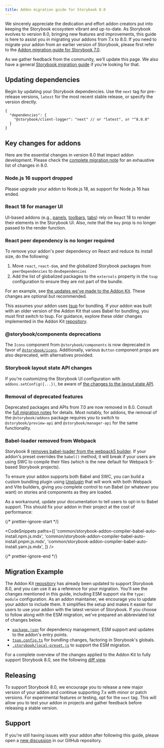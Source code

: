 ```yaml
---
title: Addon migration guide for Storybook 8.0
---
```


We sincerely appreciate the dedication and effort addon creators put into keeping the Storybook ecosystem vibrant and up-to-date. As Storybook evolves to version 8.0, bringing new features and improvements, this guide is here to assist you in migrating your addons from 7.x to 8.0. If you need to migrate your addon from an earlier version of Storybook, please first refer to the [Addon migration guide for Storybook 7.0](https://storybook.js.org/docs/7.6/addons/addon-migration-guide).

<Callout variant="info">

As we gather feedback from the community, we’ll update this page. We also have a general [Storybook migration guide](../migration-guide.md) if you’re looking for that.

</Callout>

## Updating dependencies

Begin by updating your Storybook dependencies. Use the `next` tag for pre-release versions, `latest` for the most recent stable release, or specify the version directly.

```jsonc
{
  "dependencies": {
    "@storybook/client-logger": "next" // or "latest", or "^8.0.0"
  }
}
```

## Key changes for addons

Here are the essential changes in version 8.0 that impact addon development. Please check the [complete migration note](https://github.com/storybookjs/storybook/blob/next/MIGRATION.md#from-version-7x-to-800) for an exhaustive list of changes in 8.0.

### Node.js 16 support dropped

Please upgrade your addon to Node.js 18, as support for Node.js 16 has ended.

### React 18 for manager UI

UI-based addons (e.g., [panels](../addons/addon-types.md#panels), [toolbars](../addons/addon-types.md#toolbars), [tabs](../addons/addon-types.md#tabs)) rely on React 18 to render their elements in the Storybook UI. Also, note that the `key` prop is no longer passed to the render function.

### React peer dependency is no longer required

To remove your addon's peer dependency on React and reduce its install size, do the following:

1. Move `react`, `react-dom`, and the globalized Storybook packages from `peerDependencies` to `devDependencies`
2. Add the list of globalized packages to the `externals` property in the `tsup` configuration to ensure they are not part of the bundle.

For an example, see [the updates we've made to the Addon Kit](https://github.com/storybookjs/addon-kit/compare/79282986..fa7ee7c). These changes are optional but recommended.

<Callout variant="info">

This assumes your addon uses [tsup](https://tsup.egoist.dev/) for bundling. If your addon was built with an older version of the Addon Kit that uses Babel for bundling, you must first switch to tsup. For guidance, explore these older changes implemented in the Addon Kit [repository](https://github.com/storybookjs/addon-kit/pull/45/files).

</Callout>

### @storybook/components deprecations

The `Icons` component from `@storybook/components` is now deprecated in favor of [`@storybook/icons`](https://github.com/storybookjs/icons). Additionally, various `Button` component props are also deprecated, with alternatives provided.

### Storybook layout state API changes

If you're customizing the Storybook UI configuration with `addons.setConfig({...})`, be aware of [the changes to the layout state API](https://github.com/storybookjs/storybook/blob/next/MIGRATION.md#ui-layout-state-has-changed-shape).

### Removal of deprecated features

Deprecated packages and APIs from 7.0 are now removed in 8.0. Consult the [full migration notes](https://github.com/storybookjs/storybook/blob/next/MIGRATION.md#deprecations-which-are-now-removed) for details. Most notably, for addons, the removal of the `@storybook/addons` package requires you to switch to `@storybook/preview-api` and `@storybook/manager-api` for the same functionality.

### Babel-loader removed from Webpack

Storybook 8 [removes babel-loader from the webpack5 builder](https://github.com/storybookjs/storybook/blob/next/MIGRATION.md#removed-babelcore-and-babel-loader-from-storybookbuilder-webpack5). If your addon's preset overrides the `babel()` method, it will break if your users are using SWC to compile their files (which is the new default for Webpack 5-based Storybook projects).

To ensure your addon supports both Babel and SWC, you can build a custom bundling plugin using [Unplugin](https://unplugin.vercel.app/) that will work with both Webpack and Vite builders, giving you complete control to run Babel (or whatever you want) on stories and components as they are loaded.

As a workaround, update your documentation to tell users to opt-in to Babel support. This should fix your addon in their project at the cost of performance:

{/* prettier-ignore-start */}

<CodeSnippets
  paths={[
    'common/storybook-addon-compiler-babel-auto-install.npm.js.mdx',
    'common/storybook-addon-compiler-babel-auto-install.pnpm.js.mdx',
    'common/storybook-addon-compiler-babel-auto-install.yarn.js.mdx',
  ]}
/>

{/* prettier-ignore-end */}

## Migration Example

The Addon Kit [repository](https://github.com/storybookjs/addon-kit) has already been updated to support Storybook 8.0, and you can use it as a reference for your migration. You'll see the changes mentioned in this guide, including ESM support via the `type: module` configuration. As an addon maintainer, we encourage you to update your addon to include them. It simplifies the setup and makes it easier for users to use your addon with the latest version of Storybook. If you choose to follow along with the ESM migration, we've prepared an abbreviated list of changes below.

- [`package.json`](https://github.com/storybookjs/addon-kit/compare/79282986..fa7ee7c#diff-7ae45ad102eab3b6d7e7896acd08c427a9b25b346470d7bc6507b6481575d519) for dependency management, ESM support and updates to the addon's entry points.
- [`tsup.config.ts`](https://github.com/storybookjs/addon-kit/compare/79282986..fa7ee7c#diff-8fed899bdbc24789a7bb4973574e624ed6207c6ce572338bc3c3e117672b2a2) for bundling changes, factoring in Storybook's globals.
- [`.storybook/local-preset.js`](https://github.com/storybookjs/addon-kit/compare/79282986..fa7ee7c#diff-390b53ea479b1ceffcbf31944f644ee23aa9f337b75a8a0ffd815bed50d376cb) to support the ESM migration.

<Callout variant="info" icon="💡">

For a complete overview of the changes applied to the Addon Kit to fully support Storybook 8.0, see the following [diff view](https://github.com/storybookjs/addon-kit/compare/79282986..fa7ee7c).

</Callout>

## Releasing

To support Storybook 8.0, we encourage you to release a new major version of your addon and continue supporting 7.x with minor or patch versions. For experimental features or testing, opt for the `next` tag. This will allow you to test your addon in projects and gather feedback before releasing a stable version.

## Support

If you're still having issues with your addon after following this guide, please open a [new discussion](https://github.com/storybookjs/storybook/discussions/new?category=help) in our GitHub repository.
